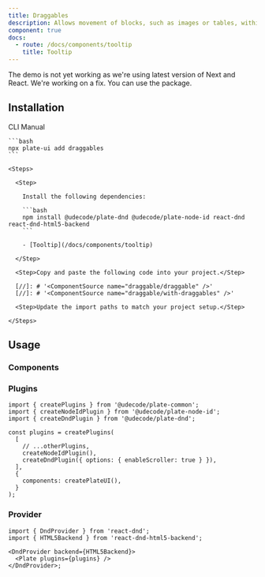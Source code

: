 ```yaml
---
title: Draggables
description: Allows movement of blocks, such as images or tables, within the editor.
component: true
docs:
  - route: /docs/components/tooltip
    title: Tooltip
---
```


<Callout type="warning">
  <p>
    The demo is not yet working as we're using latest version of Next and React.
    We're working on a fix. You can use the package.
  </p>
</Callout>

[//]: # '<ComponentPreview name="playground-demo" id="basicnodes" />'

## Installation

<Tabs defaultValue="cli">

  <TabsList>
    <TabsTrigger value="cli">CLI</TabsTrigger>
    <TabsTrigger value="manual">Manual</TabsTrigger>
  </TabsList>
  <TabsContent value="cli">

    ```bash
    npx plate-ui add draggables
    ```

  </TabsContent>

  <TabsContent value="manual">

    <Steps>

      <Step>

        Install the following dependencies:

        ```bash
        npm install @udecode/plate-dnd @udecode/plate-node-id react-dnd react-dnd-html5-backend
        ```

        - [Tooltip](/docs/components/tooltip)

      </Step>

      <Step>Copy and paste the following code into your project.</Step>

      [//]: # '<ComponentSource name="draggable/draggable" />'
      [//]: # '<ComponentSource name="draggable/with-draggables" />'

      <Step>Update the import paths to match your project setup.</Step>

    </Steps>

  </TabsContent>

</Tabs>

## Usage

### Components

<ComponentSource name="createPlateUI" />

### Plugins

```tsx
import { createPlugins } from '@udecode/plate-common';
import { createNodeIdPlugin } from '@udecode/plate-node-id';
import { createDndPlugin } from '@udecode/plate-dnd';

const plugins = createPlugins(
  [
    // ...otherPlugins,
    createNodeIdPlugin(),
    createDndPlugin({ options: { enableScroller: true } }),
  ],
  {
    components: createPlateUI(),
  }
);
```

### Provider

```tsx
import { DndProvider } from 'react-dnd';
import { HTML5Backend } from 'react-dnd-html5-backend';

<DndProvider backend={HTML5Backend}>
  <Plate plugins={plugins} />
</DndProvider>;
```
